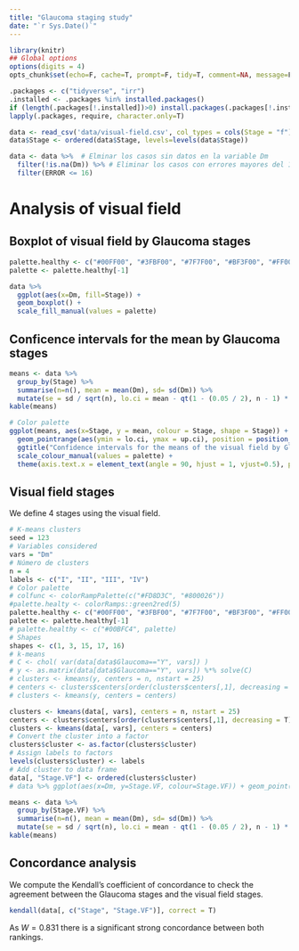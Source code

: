 ```yaml
---
title: "Glaucoma staging study"
date: "`r Sys.Date()`"
---
```


```r
library(knitr)
## Global options
options(digits = 4)
opts_chunk$set(echo=F, cache=T, prompt=F, tidy=T, comment=NA, message=F, warning=F, dev="png", dev.args=list(type="cairo"), dpi=300)
```

```r
.packages <- c("tidyverse", "irr")
.installed <- .packages %in% installed.packages()
if (length(.packages[!.installed])>0) install.packages(.packages[!.installed])
lapply(.packages, require, character.only=T)
```

```r
data <- read_csv('data/visual-field.csv', col_types = cols(Stage = "f"))
data$Stage <- ordered(data$Stage, levels=levels(data$Stage))                 
```

```r
data <- data %>%  # Elminar los casos sin datos en la variable Dm
  filter(!is.na(Dm)) %>% # Eliminar los casos con errores mayores del 16%
  filter(ERROR <= 16)
```

# Analysis of visual field 

## Boxplot of visual field by Glaucoma stages

```r
palette.healthy <- c("#00FF00", "#3FBF00", "#7F7F00", "#BF3F00", "#FF0000")
palette <- palette.healthy[-1]

data %>% 
  ggplot(aes(x=Dm, fill=Stage)) +
  geom_boxplot() +
  scale_fill_manual(values = palette)
```

## Conficence intervals for the mean by Glaucoma stages

  ```r
  means <- data %>% 
    group_by(Stage) %>%
    summarise(n=n(), mean = mean(Dm), sd= sd(Dm)) %>%
    mutate(se = sd / sqrt(n), lo.ci = mean - qt(1 - (0.05 / 2), n - 1) * se, up.ci = mean + qt(1 - (0.05 / 2), n - 1) * se)
  kable(means)
  ```

```r
# Color palette
ggplot(means, aes(x=Stage, y = mean, colour = Stage, shape = Stage)) +
  geom_pointrange(aes(ymin = lo.ci, ymax = up.ci), position = position_dodge(width = 0.5)) +
  ggtitle("Confidence intervals for the means of the visual field by Glaucoma Stages") +
  scale_colour_manual(values = palette) +
  theme(axis.text.x = element_text(angle = 90, hjust = 1, vjust=0.5), plot.title = element_text(hjust = 0.5))
```

## Visual field stages

We define 4 stages using the visual field. 

```r
# K-means clusters
seed = 123
# Variables considered
vars = "Dm"
# Número de clusters
n = 4
labels <- c("I", "II", "III", "IV")
# Color palette
# colfunc <- colorRampPalette(c("#FD8D3C", "#800026"))
#palette.healty <- colorRamps::green2red(5)
palette.healthy <- c("#00FF00", "#3FBF00", "#7F7F00", "#BF3F00", "#FF0000")
palette <- palette.healthy[-1]
# palette.healthy <- c("#00BFC4", palette)
# Shapes
shapes <- c(1, 3, 15, 17, 16)
# k-means
# C <- chol( var(data[data$Glaucoma=="Y", vars]) )
# y <- as.matrix(data[data$Glaucoma=="Y", vars]) %*% solve(C)
# clusters <- kmeans(y, centers = n, nstart = 25)
# centers <- clusters$centers[order(clusters$centers[,1], decreasing = T),]
# clusters <- kmeans(y, centers = centers)

clusters <- kmeans(data[, vars], centers = n, nstart = 25)
centers <- clusters$centers[order(clusters$centers[,1], decreasing = T),]
clusters <- kmeans(data[, vars], centers = centers)
# Convert the cluster into a factor
clusters$cluster <- as.factor(clusters$cluster)
# Assign labels to factors
levels(clusters$cluster) <- labels
# Add cluster to data frame
data[, "Stage.VF"] <- ordered(clusters$cluster)
# data %>% ggplot(aes(x=Dm, y=Stage.VF, colour=Stage.VF)) + geom_point()
```


```r
means <- data %>% 
  group_by(Stage.VF) %>%
  summarise(n=n(), mean = mean(Dm), sd= sd(Dm)) %>%
  mutate(se = sd / sqrt(n), lo.ci = mean - qt(1 - (0.05 / 2), n - 1) * se, up.ci = mean + qt(1 - (0.05 / 2), n - 1) * se)
kable(means)
```

## Concordance analysis

We compute the Kendall's coefficient of concordance to check the agreement between the Glaucoma stages and the visual field stages.

```r
kendall(data[, c("Stage", "Stage.VF")], correct = T)
```
As $W=0.831$ there is a significant strong concordance between both rankings. 


